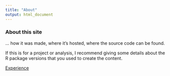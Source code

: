 ```yaml
---
title: "About"
output: html_document
---
```


### About this site


... how it was made, where it's hosted, where the source code can be found. 

If this is for a project or analysis, I recommend giving some details about the R package versions that you used to create the content.

[Experience](experience.html)